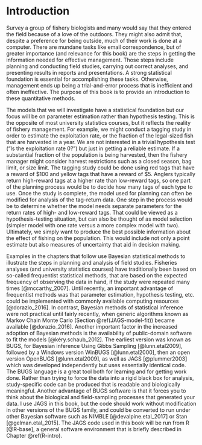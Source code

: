 \mainmatter

# Introduction

Survey a group of fishery biologists and many would say that they entered the field because of a love of the outdoors. They might also admit that, despite a preference for being outside, much of their work is done at a computer. There are mundane tasks like email correspondence, but of greater importance (and relevance for this book) are the steps in getting the information needed for effective management. Those steps include planning and conducting field studies, carrying out correct analyses, and presenting results in reports and presentations. A strong statistical foundation is essential for accomplishing these tasks. Otherwise, management ends up being a trial-and-error process that is inefficient and often ineffective. The purpose of this book is to provide an introduction to these quantitative methods.

The models that we will investigate have a statistical foundation but our focus will be on parameter estimation rather than hypothesis testing. This is the opposite of most university statistics courses, but it reflects the reality of fishery management. For example, we might conduct a tagging study in order to estimate the exploitation rate\index{exploitation rate}, or the fraction of the legal-sized fish that are harvested in a year. We are not interested in a trivial hypothesis test (“Is the exploitation rate 0?”) but just in getting a reliable estimate. If a substantial fraction of the population is being harvested, then the fishery manager might consider harvest restrictions such as a closed season, bag limit, or size limit. The tagging study could be done using red tags that have a reward of $100 and yellow tags that have a reward of $5. Anglers typically return high-reward tags at a higher rate than low-reward tags, so one part of the planning process would be to decide how many tags of each type to use. Once the study is complete, the model used for planning can often be modified for analysis of the tag-return data. One step in the process would be to determine whether the model needs separate parameters for the return rates of high- and low-reward tags. That could be viewed as a hypothesis-testing situation, but can also be thought of as model selection\index{model selection} (simpler model with one rate versus a more complex model with two). Ultimately, we simply want to produce the best possible information about the effect of fishing on the population. This would include not only a point estimate but also measures of uncertainty that aid in decision making.

Examples in the chapters that follow use Bayesian statistical methods to illustrate the steps in planning and analysis of field studies. Fisheries analyses (and university statistics courses) have traditionally been based on so-called frequentist statistical methods\index{frequentist paradigm}, that are based on the expected frequency of observing the data in hand, if the study were repeated many times [@mccarthy_2007]. Until recently, an important advantage of frequentist methods was that parameter estimation, hypothesis testing, etc. could be implemented with commonly available computing resources [@dorazio_2016]. In contrast, Bayesian methods of statistical inference were not practical until fairly recently, when generic algorithms known as Markov Chain Monte Carlo\index{Markov Chain Monte Carlo (MCMC)} (Section \@ref(JAGS-model-fit)) became available [@dorazio_2016]. Another important factor in the increased adoption of Bayesian methods is the availability of public-domain software to fit the models [@kéry.schaub_2012]. The earliest version was known as BUGS, for Bayesian inference Using Gibbs Sampling [@lunn.etal2009], followed by a Windows version WinBUGS [@lunn.etal2000], then an open version OpenBUGS [@lunn.etal2009], as well as JAGS [@plummer2003] which was developed independently but uses essentially identical code. The BUGS language is a great tool both for learning and for getting work done. Rather than trying to force the data into a rigid black box for analysis, study-specific code can be produced that is readable and biologically meaningful. Another advantage of BUGS software is that it forces you to think about the biological and field-sampling processes that generated your data. I use JAGS in this book, but the code should work without modification in other versions of the BUGS family, and could be converted to run under other Bayesian software such as NIMBLE [@devalpine.etal_2017] or Stan [@gelman.etal_2015]. The JAGS code used in this book will be run from R [@R-base], a general software environment that is briefly described in Chapter \@ref(R-intro).
